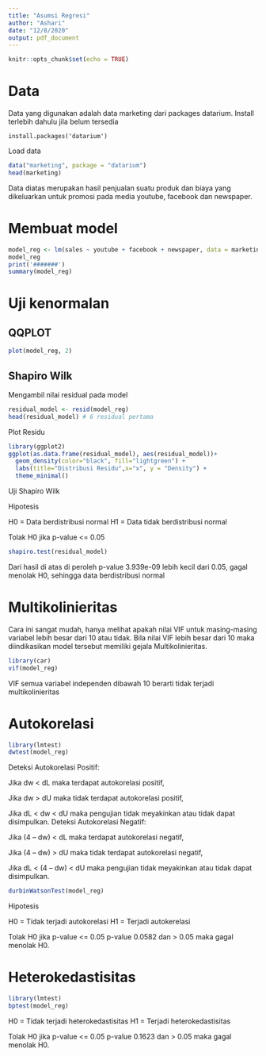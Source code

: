 ```yaml
---
title: "Asumsi Regresi"
author: "Ashari"
date: "12/8/2020"
output: pdf_document
---
```


```r
knitr::opts_chunk$set(echo = TRUE)
```

# Data

Data yang digunakan adalah data marketing dari packages datarium. Install terlebih dahulu jila belum tersedia

```
install.packages('datarium')
```

Load data

```r
data("marketing", package = "datarium")
head(marketing)
```

Data diatas merupakan hasil penjualan suatu produk dan biaya yang dikeluarkan untuk promosi pada media youtube, facebook dan newspaper.

# Membuat model

```r
model_reg <- lm(sales ~ youtube + facebook + newspaper, data = marketing)
model_reg
print('#######')
summary(model_reg)
```

# Uji kenormalan

## QQPLOT

```r
plot(model_reg, 2)
```

## Shapiro Wilk

Mengambil nilai residual pada model

```r
residual_model <- resid(model_reg) 
head(residual_model) # 6 residual pertama
```

Plot Residu

```r
library(ggplot2)
ggplot(as.data.frame(residual_model), aes(residual_model))+
  geom_density(color="black", fill="lightgreen") +
  labs(title="Distribusi Residu",x="x", y = "Density") +
  theme_minimal()  
```

Uji Shapiro Wilk

Hipotesis

H0 = Data berdistribusi normal
H1 = Data tidak berdistribusi normal

Tolak H0 jika p-value <= 0.05

```r
shapiro.test(residual_model)
```

Dari hasil di atas di peroleh p-value 3.939e-09 lebih kecil dari 0.05, gagal menolak H0, sehingga data berdistribusi normal

# Multikolinieritas

Cara ini sangat mudah, hanya melihat apakah nilai VIF untuk masing-masing variabel lebih besar dari 10 atau tidak. Bila nilai VIF lebih besar dari 10 maka diindikasikan model tersebut memiliki gejala Multikolinieritas.

```r
library(car)
vif(model_reg)
```

VIF semua variabel independen dibawah 10 berarti tidak terjadi multikolinieritas

# Autokorelasi

```r
library(lmtest)
dwtest(model_reg)
```

Deteksi Autokorelasi Positif:

Jika dw < dL maka terdapat autokorelasi positif,

Jika dw > dU maka tidak terdapat autokorelasi positif,

Jika dL < dw < dU maka pengujian tidak meyakinkan atau tidak dapat disimpulkan.
Deteksi Autokorelasi Negatif:

Jika (4 – dw) < dL maka terdapat autokorelasi negatif,

Jika (4 – dw) > dU maka tidak terdapat autokorelasi negatif,

Jika dL < (4 – dw) < dU maka pengujian tidak meyakinkan atau tidak dapat disimpulkan.


```r
durbinWatsonTest(model_reg)
```

Hipotesis

H0 = Tidak terjadi autokorelasi
H1 = Terjadi autokerelasi

Tolak H0 jika p-value <= 0.05
p-value 0.0582 dan > 0.05 maka gagal menolak H0. 

# Heterokedastisitas

```r
library(lmtest)
bptest(model_reg)
```

H0 = Tidak terjadi heterokedastisitas
H1 = Terjadi heterokedastisitas

Tolak H0 jika p-value <= 0.05
p-value 0.1623 dan > 0.05 maka gagal menolak H0. 



